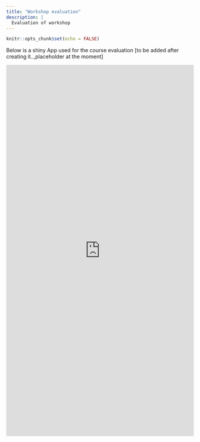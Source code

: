 ```yaml
---
title: "Workshop evaluation"
description: |
  Evaluation of workshop
---
```


```r
knitr::opts_chunk$set(echo = FALSE)
```

Below is a shiny App used for the course evaluation [to be added after creating it..,placeholder at the moment]

<iframe height="1000" width="100%" frameborder="no" src="https://arisci.shinyapps.io/b_WorkshopSurvey/">

</iframe>
